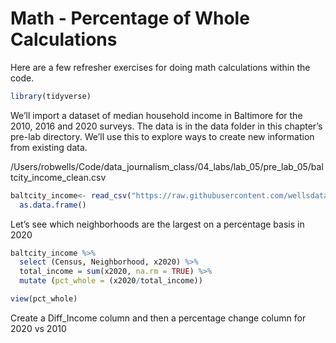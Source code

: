 # Math - Percentage of Whole Calculations

Here are a few refresher exercises for doing math calculations within the code.

```r
library(tidyverse)
```

We'll import a dataset of median household income in Baltimore for the 2010, 2016 and 2020 surveys. The data is in the data folder in this chapter's pre-lab directory. We'll use this to explore ways to create new information from existing data.

/Users/robwells/Code/data_journalism_class/04_labs/lab_05/pre_lab_05/baltcity_income_clean.csv

```r

baltcity_income<- read_csv("https://raw.githubusercontent.com/wellsdata/data_journalism_class/main/04_labs/lab_05/pre_lab_05/baltcity_income_clean.csv") %>% 
  as.data.frame()
```

Let's see which neighborhoods are the largest on a percentage basis in 2020

```r

baltcity_income %>%
  select (Census, Neighborhood, x2020) %>%
  total_income = sum(x2020, na.rm = TRUE) %>%
  mutate (pct_whole = (x2020/total_income)) 

view(pct_whole)

```

Create a Diff_Income column and then a percentage change column for 2020 vs 2010

```r

  
```
